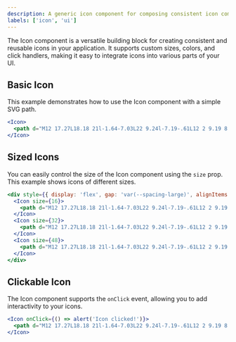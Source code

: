 ```yaml
---
description: A generic icon component for composing consistent icon components. Accept basic SVG element props, size and onClick event handler. Define the props type for icon components to use supporting size, className and color. Ensure default size and color for icons.
labels: ['icon', 'ui']
---
```


The Icon component is a versatile building block for creating consistent and reusable icons in your application. It supports custom sizes, colors, and click handlers, making it easy to integrate icons into various parts of your UI.

## Basic Icon

This example demonstrates how to use the Icon component with a simple SVG path.

```jsx
<Icon>
  <path d="M12 17.27L18.18 21l-1.64-7.03L22 9.24l-7.19-.61L12 2 9.19 8.63 2 9.24l5.46 4.73L5.82 21z" />
</Icon>
```
## Sized Icons
You can easily control the size of the Icon component using the `size` prop. This example shows icons of different sizes.
```jsx
<div style={{ display: 'flex', gap: 'var(--spacing-large)', alignItems: 'center' }}>
  <Icon size={16}>
    <path d="M12 17.27L18.18 21l-1.64-7.03L22 9.24l-7.19-.61L12 2 9.19 8.63 2 9.24l5.46 4.73L5.82 21z" />
  </Icon>
  <Icon size={32}>
    <path d="M12 17.27L18.18 21l-1.64-7.03L22 9.24l-7.19-.61L12 2 9.19 8.63 2 9.24l5.46 4.73L5.82 21z" />
  </Icon>
  <Icon size={48}>
    <path d="M12 17.27L18.18 21l-1.64-7.03L22 9.24l-7.19-.61L12 2 9.19 8.63 2 9.24l5.46 4.73L5.82 21z" />
  </Icon>
</div>
```
## Clickable Icon
The Icon component supports the `onClick` event, allowing you to add interactivity to your icons.
```jsx
<Icon onClick={() => alert('Icon clicked!')}>
  <path d="M12 17.27L18.18 21l-1.64-7.03L22 9.24l-7.19-.61L12 2 9.19 8.63 2 9.24l5.46 4.73L5.82 21z" />
</Icon>